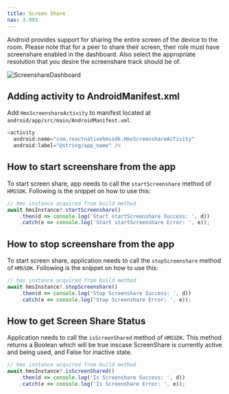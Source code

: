 ```yaml
---
title: Screen Share
nav: 3.993
---
```


Android provides support for sharing the entire screen of the device to the room. Please note that for a peer to share their screen, 
their role must have screenshare enabled in the dashboard. Also select the appropriate resolution that you desire the screenshare track should be of.

![ScreenshareDashboard](/docs/v2/screenshare-dashboard.png)

## Adding activity to AndroidManifest.xml
Add `HmsScreenshareActivity` to manifest located at `android/app/src/main/AndroidManifest.xml`.
```js
<activity
  android:name="com.reactnativehmssdk.HmsScreenshareActivity"
  android:label="@string/app_name" />
```

## How to start screenshare from the app
To start screen share, app needs to call the `startScreenshare` method of `HMSSDK`.
Following is the snippet on how to use this:
```js
// hms instance acquired from build method
await hmsInstance?.startScreenshare()
    .then(d => console.log('Start startScreenshare Success: ', d))
    .catch(e => console.log('Start startScreenshare Error: ', e));
```
## How to stop screenshare from the app
To start screen share, application needs to call the `stopScreenshare` method of `HMSSDK`.
Following is the snippet on how to use this:
```js
// hms instance acquired from build method
await hmsInstance?.stopScreenshare()
    .then(d => console.log('Stop Screenshare Success: ', d))
    .catch(e => console.log('Stop Screenshare Error: ', e));
```
## How to get Screen Share Status
Application needs to call the `isScreenShared` method of `HMSSDK`. This method returns a Boolean which will be true 
inscase ScreenShare is currently active and being used, and False for inactive state.
```js
// hms instance acquired from build method
await hmsInstance?.isScreenShared()
    .then(d => console.log('Is Screenshare Success: ', d))
    .catch(e => console.log('Is Screenshare Error: ', e));
```

